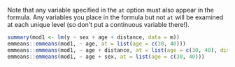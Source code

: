 Note that any variable specified in the `at` option must also appear in the formula. Any variables you place in the formula but not `at` will be
examined at each unique level (so don't put a continuous variable there!).

```r
summary(mod1 <- lm(y ~ sex + age + distance, data = m))
emmeans::emmeans(mod1, ~ age, at = list(age = c(30, 40)))
emmeans::emmeans(mod1, ~ age + distance, at = list(age = c(30, 40), distance = c(10,100)))
emmeans::emmeans(mod1, ~ age + sex, at = list(age = c(30, 40)))
```
